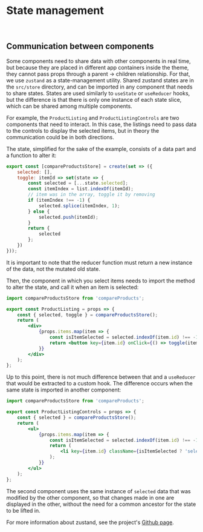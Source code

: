 
<Meta title="Docs/Getting Started/State management" />

# State management

<br />

## Communication between components

Some components need to share data with other components in real time, but because they are placed in different app containers inside the theme, they cannot pass props through a parent -> children relationship. For that, we use `zustand` as a state-management utility. Shared zustand states are in the `src/store` directory, and can be imported in any component that needs to share states. States are used similarly to `useState` or `useReducer` hooks, but the difference is that there is only one instance of each state slice, which can be shared among multiple components.

For example, the `ProductListing` and `ProductListingControls` are two components that need to interact. In this case, the listings need to pass data to the controls to display the selected items, but in theory the communication could be in both directions.

The state, simplified for the sake of the example, consists of a data part and a function to alter it:

```javascript
export const [compareProductsStore] = create(set => ({
    selected: [],
    toggle: itemId => set(state => {
        const selected = [...state.selected];
        const itemIndex = list.indexOf(itemId);
        // item was in the array, toggle it by removing
        if (itemIndex !== -1) {
            selected.splice(itemIndex, 1);
        } else {
            selected.push(itemId);
        }
        return {
            selected
        };
    })
}));
```

It is important to note that the reducer function must return a new instance of the data, not the mutated old state.

Then, the component in which you select items needs to import the method to alter the state, and call it when an item is selected:

```jsx
import compareProductsStore from 'compareProducts';

export const ProductListing = props => {
	const { selected, toggle } = compareProductsStore();
	return (
		<div>
			{props.items.map(item => {
				const isItemSelected = selected.indexOf(item.id) !== -1;
				return <button key={item.id} onClick={() => toggle(item.id)}>{`${isItemSelected ? 'deselect' : 'select'} ${item.name}`}</button>
			}}
		</div>
	);
};
```

Up to this point, there is not much difference between that and a `useReducer` that would be extracted to a custom hook. The difference occurs when the same state is imported in another component:

```jsx
import compareProductsStore from 'compareProducts';

export const ProductListingControls = props => {
	const { selected } = compareProductsStore();
	return (
		<ul>
			{props.items.map(item => {
				const isItemSelected = selected.indexOf(item.id) !== -1;
				return (
					<li key={item.id} className={isItemSelected ? 'selected' : 'deselected'}>{item.name}</li>
				);
			}}
		</ul>
	);
};
```
The second component uses the same instance of `selected` data that was modified by the other component, so that changes made in one are displayed in the other, without the need for a common ancestor for the state to be lifted in.

For more information about zustand, see the project's [Github page](https://github.com/pmndrs/zustand).